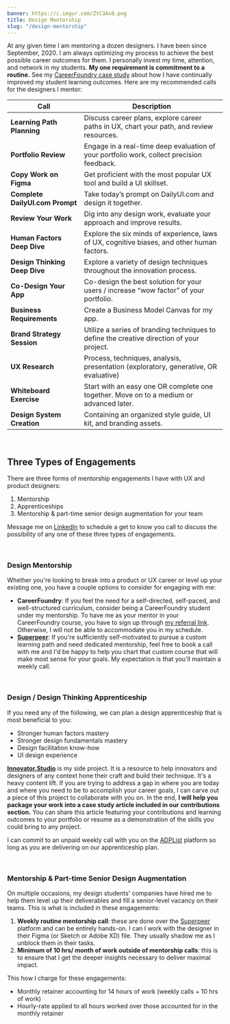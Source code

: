 ```yaml
---
banner: https://i.imgur.com/ZtC3Ax8.png
title: Design Mentorship
slug: "/design-mentorship"
---
```


At any given time I am mentoring a dozen designers. I have been since September, 2020. I am always optimizing my process to achieve the best possible career outcomes for them. I personally invest my time, attention, and network in my students. **My one requirement is commitment to a routine.** See my <a href="/careerfoundry">CareerFoundry case study</a> about how I have continually improved my student learning outcomes. Here are my recommended calls for the designers I mentor:

| **Call** | **Description** |
| -- | -- |
| **Learning Path Planning** | Discuss career plans, explore career paths in UX, chart your path, and review resources. |
| **Portfolio Review** | Engage in a real-time deep evaluation of your portfolio work, collect precision feedback. |
| **Copy Work on Figma** | Get proficient with the most popular UX tool and build a UI skillset. |
| **Complete DailyUI.com Prompt** | Take today’s prompt on DailyUI.com and design it together. |
| **Review Your Work** | Dig into any design work, evaluate your approach and improve results. |
| **Human Factors Deep Dive** | Explore the six minds of experience, laws of UX, cognitive biases, and other human factors. |
| **Design Thinking Deep Dive** | Explore a variety of design techniques throughout the innovation process. |
| **Co-Design Your App** | Co-design the best solution for your users / increase “wow factor” of your portfolio. |
| **Business Requirements** | Create a Business Model Canvas for my app. |
| **Brand Strategy Session** | Utilize a series of branding techniques to define the creative direction of your project. |
| **UX Research** | Process, techniques, analysis, presentation (exploratory, generative, OR evaluative) |
| **Whiteboard Exercise** | Start with an easy one OR complete one together. Move on to a medium or advanced later. |
| **Design System Creation** | Containing an organized style guide, UI kit, and branding assets. |

<br />

## Three Types of Engagements
There are three forms of mentorship engagements I have with UX and product designers:
1. Mentorship
2. Apprenticeships
3. Mentorship & part-time senior design augmentation for your team

Message me on <a href="https://www.linkedin.com/in/jordanclive/" target="default">LinkedIn</a> to schedule a get to know you call to discuss the possibility of any one of these three types of engagements.

<br />

### Design Mentorship
Whether you're looking to break into a product or UX career or level up your existing one, you have a couple options to consider for engaging with me:
- **CareerFoundry**: If you feel the need for a self-directed, self-paced, and well-structured curriculum, consider being a CareerFoundry student under my mentorship. To have me as your mentor in your CareerFoundry course, you have to sign up through <a href="https://careerfoundry.com/en/referral_registrations/new?referral=p732ZQEY" target="default">my referral link</a>. Otherwise, I will not be able to accommodate you in my schedule.
- **<a href="https://superpeer.com/jordanclive" target="default">Superpeer</a>**: If you're sufficiently self-motivated to pursue a custom learning path and need dedicated mentorship, feel free to book a call with me and I'd be happy to help you chart that custom course that will make most sense for your goals. My expectation is that you'll maintain a weekly call.

<br />

### Design / Design Thinking Apprenticeship
If you need any of the following, we can plan a design apprenticeship that is most beneficial to you:
- Stronger human factors mastery
- Stronger design fundamentals mastery
- Design facilitation know-how
- UI design experience

**<a href="https://www.innovator.studio" target="default">Innovator.Studio</a>** is my side project. It is a resource to help innovators and designers of any context hone their craft and build their technique. It's a heavy content lift. If you are trying to address a gap in where you are today and where you need to be to accomplish your career goals, I can carve out a piece of this project to collaborate with you on. In the end, **I will help you package your work into a case study article included in our contributions section.** You can share this article featuring your contributions and learning outcomes to your portfolio or resume as a demonstration of the skills you could bring to any project.

I can commit to an unpaid weekly call with you on the <a href="https://adplist.org/mentors/jordan-clive" target="default">ADPList</a> platform so long as you are delivering on our apprenticeship plan.

<br />

### Mentorship & Part-time Senior Design Augmentation
On multiple occasions, my design students' companies have hired me to help them level up their deliverables and fill a senior-level vacancy on their teams. This is what is included in these engagements:
1. **Weekly routine mentorship call**: these are done over the <a href="https://superpeer.com/jordanclive" target="default">Superpeer</a> platform and can be entirely hands-on. I can I work with the designer in their Figma (or Sketch or Adobe XD) file. They usually shadow me as I unblock them in their tasks.
2. **Minimum of 10 hrs/ month of work outside of mentorship calls**: this is to ensure that I get the deeper insights necessary to deliver maximal impact.

This how I charge for these engagements:
- Monthly retainer accounting for 14 hours of work (weekly calls + 10 hrs of work)
- Hourly-rate applied to all hours worked over those accounted for in the monthly retainer